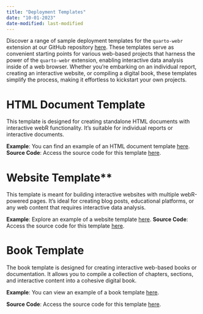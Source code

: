 ```yaml
---
title: "Deployment Templates"
date: "10-01-2023"
date-modified: last-modified
---
```


Discover a range of sample deployment templates for the `quarto-webr` extension at our GitHub repository [here](https://github.com/coatless/quarto-webr/tree/main/examples). These templates serve as convenient starting points for various web-based projects that harness the power of the `quarto-webr` extension, enabling interactive data analysis inside of a web browser. Whether you're embarking on an individual report, creating an interactive website, or compiling a digital book, these templates simplify the process, making it effortless to kickstart your own projects.

# HTML Document Template

This template is designed for creating standalone HTML documents with interactive webR functionality. It's suitable for individual reports or interactive documents.

**Example**: You can find an example of an HTML document template [here](https://github.com/coatless/quarto-webr/tree/main/examples/html-document).
**Source Code**: Access the source code for this template [here](https://github.com/coatless/quarto-webr/tree/main/examples/html-document).

# Website Template**

This template is meant for building interactive websites with multiple webR-powered pages. It's ideal for creating blog posts, educational platforms, or any web content that requires interactive data analysis.

**Example**: Explore an example of a website template [here](https://github.com/coatless/quarto-webr/tree/main/examples/website).
**Source Code**: Access the source code for this template [here](https://github.com/coatless/quarto-webr/tree/main/examples/website).


# Book Template

The book template is designed for creating interactive web-based books or documentation. It allows you to compile a collection of chapters, sections, and interactive content into a cohesive digital book.

**Example**: You can view an example of a book template [here](https://github.com/coatless/quarto-webr/tree/main/examples/book).

**Source Code**: Access the source code for this template [here](https://github.com/coatless/quarto-webr/tree/main/examples/book).

